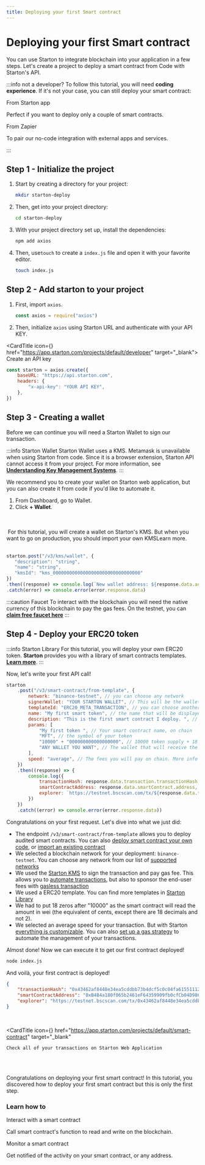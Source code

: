 ```yaml
---
title: Deploying your first Smart contract
---
```



# Deploying your first Smart contract

You can use Starton to integrate blockchain into your application in a few steps. Let's create a project to deploy a smart contract from Code with Starton's API.

:::info not a developer?
To follow this tutorial, you will need **coding experience**. If it's not your case, you can still deploy your smart contract:

<div className="row-is-multilineGS">
	<div className="col col-2 cardsGS">
		<Link className="button-card button-card--vertical" to="https://www.youtube.com/watch?v=x5h-COA8B3Q">
			<Heading as={"h4"}>From Starton app</Heading>
			<div className="button-card__inner">
				<p color="white">Perfect if you want to deploy only a couple of smart contracts.</p>
			</div>
		</Link>
	</div>
	<div className="col col-2 cardsGS">
		<Link className="button-card button-card--vertical" to="https://www.youtube.com/watch?v=i38ndAVGNb0">
			<Heading as={"h4"}>From Zapier</Heading>
			<div className="button-card__inner">
				<p color="white">To pair our no-code integration with external apps and services. </p>
			</div>
		</Link>
	</div>
</div>

:::

## Step 1 - Initialize the project

1. Start by creating a directory for your project:

    ```bash
    mkdir starton-deploy
    ```

2. Then, get into your project directory:

    ```bash
    cd starton-deploy
    ```

3. With your project directory set up, install the dependencies:

    ```bash
    npm add axios
    ```

4. Then, use`touch` to create a `index.js` file and open it with your favorite editor.

    ```bash
    touch index.js
    ```

## Step 2 - Add starton to your project

1. First, import `axios`.

    ```js showLineNumbers
    const axios = require("axios")
    ```

2. Then, initialize `axios` using Starton URL and authenticate with your API KEY.

<CardTitle icon={<Starton fill="primary" />} href="https://app.starton.com/projects/default/developer" target="_blank">
	Create an API key
</CardTitle>
<br />

```js showLineNumbers
const starton = axios.create({
	baseURL: "https://api.starton.com",
	headers: {
		"x-api-key": "YOUR API KEY",
	},
})
```

## Step 3 - Creating a wallet

Before we can continue you will need a Starton Wallet to sign our transaction.

:::info Starton Wallet
Starton Wallet uses a KMS. Metamask is unavailable when using Starton from code. Since it is a browser extension, Starton API cannot access it from your project.
For more information, see **[Understanding Key Management Systems](/docs/wallet/understanding-key-management-systems)**.
:::

We recommend you to create your wallet on Starton web application, but you can also create it from code if you'd like to automate it.

<Tabs>
    <TabItem value="dashboard" label="From Dashboard">
        <div><ol>
               <li>From Dashboard, go to <Link href="https://app.starton.com/projects/default/wallet">Wallet</Link>.</li>
               <li>Click <b>+ Wallet</b>.</li>
            </ol>
   <br/><br/></div>
        <Image img={WalletPage} />
    </TabItem>
    <TabItem value="code" label="From Code">
    For this tutorial, you will create a wallet on Starton's KMS. But when you want to go on production, you should import your own KMS<Link href="https://docs.starton.com/docs/wallet/connecting-aws-kms">Learn more</Link>.
   <br/><br/>

```js showLineNumbers
starton.post("/v3/kms/wallet", {
   "description": "string",
   "name": "string",
   "kmsId": "kms_00000000000000000000000000000000"
})
.then((response) => console.log(`New wallet address: ${response.data.address}`)
.catch(error) => console.error(error.response.data)
```

</TabItem>
</Tabs>

:::caution Faucet
To interact with the blockchain you will need the native currency of this blockchain to pay the gas fees. On the testnet, you can **[claim free faucet here](https://medium.com/@CroutonDigital/crypto-testnet-faucet-list-d5d0bacec341)**
:::

## Step 4 - Deploy your ERC20 token

:::info Starton Library
For this tutorial, you will deploy your own ERC20 token. **Starton** provides you with a library of smart contracts templates. **[Learn more](/docs/smart-contract/understanding-smart-contracts)**.
:::

Now, let's write your first API call!

```js showLineNumbers
starton
	.post("/v3/smart-contract/from-template", {
		network: "binance-testnet", // you can choose any network
		signerWallet: "YOUR STARTON WALLET", // This will be the wallet that pay the fee. Must be on starton, cannot be a Metamask wallet
		templateId: "ERC20_META_TRANSACTION", // you can choose another template
		name: "My first smart token", // the name that will be displayed on the dashboard, not on chain
		description: "This is the first smart contract I deploy. ", // same, dashboard description and optional
		params: [
			"My first token ", // Your smart contract name, on chain
			"MFT", // the symbol of your token
			"10000" + "000000000000000000", // 10000 token supply + 18 zero.
			"ANY WALLET YOU WANT", // The wallet that will receive the token supply, can be a starton wallet or metamask
		],
		speed: "average", // The fees you will pay on chain. More info HERE
	})
	.then((response) => {
		console.log({
			transactionHash: response.data.transaction.transactionHash,
			smartContractAddress: response.data.smartContract.address,
			explorer: `https://testnet.bscscan.com/tx/${response.data.transaction.transactionHash}`,
		})
	})
	.catch((error) => console.error(error.response.data))
```

Congratulations on your first request. Let's dive into what we just did:

-   The endpoint `/v3/smart-contract/from-template` allows you to deploy audited smart contracts. You can also [deploy smart contract your own code](/docs/smart-contract/deploying-from-bytecode), or [import an existing contract](/docs/smart-contract/importing-smart-contract)
-   We selected a blockchain network for your deployment: `binance-testnet`. You can choose any network from our list of [supported networks](/docs/overview#supported-networks-and-service-availability)
-   We used the [Starton KMS](/docs/wallet/understanding-key-management-systems) to sign the transaction and pay gas fee. This allows you to [automate transactions](/guides/blockchain-transaction-lifecycle), but also to sponsor the end-user fees with [gasless transaction](/docs/tutorials/metatransaction)
-   We used a ERC20 template. You can find more templates in [Starton Library](/docs/smart-contract/understanding-smart-contracts)
-   We had to put 18 zeros after "10000" as the smart contract will read the amount in wei (the equivalent of cents, except there are 18 decimals and not 2).
-   We selected an average speed for your transaction. But with Starton [everything is customizable](/docs/transactions/understanding-gas#gas-speed). You can also [set up a gas strategy](/docs/transactions/stuck-transaction-replacement) to automate the management of your transactions.

Almost done! Now we can execute it to get our first contract deployed!

```bash
node index.js
```

And voilà, your first contract is deployed!

```json showLineNumbers
{
	"transactionHash": "0x43462af8448e34ea5cddbb73b4dcf5c0c04fa6155111273a1573ec6c4c9a59e8",
	"smartContractAddress": "0xB4B4a180f065b2461eF64359909fb0cfCb04D986",
	"explorer": "https://testnet.bscscan.com/tx/0x43462af8448e34ea5cddbb73b4dcf5c0c04fa6155111273a1573ec6c4c9a59e8"
}
```

<br />

<CardTitle
	icon={<Starton fill="primary" />}
	href="https://app.starton.com/projects/default/smart-contract"
	target="_blank"
>
	Check all of your transactions on Starton Web Application
</CardTitle>
<br />
<br />

Congratulations on deploying your first smart contract!
In this tutorial, you discovered how to deploy your first smart contract but this is only the first step.

### Learn how to

<div className="row-is-multilineGS">
	<div className="col col-2 cardsGS">
		<Link
			className="button-card button-card--vertical"
			href="/docs/smart-contract/interacting-with-a-smart-contract"
		>
			<Heading as={"h3"}>Interact with a smart contract</Heading>
			<div className="button-card__inner">
				<p color="white">Call smart contract's function to read and write on the blockchain. </p>
			</div>
		</Link>
	</div>
	<div className="col col-2 cardsGS">
		<Link className="button-card button-card--vertical" href="/docs/tutorials/monitoring-blockchain-activity">
			<Heading as={"h3"}>Monitor a smart contract</Heading>
			<div className="button-card__inner">
				<p color="white">Get notified of the activity on your smart contract, or any address. </p>
			</div>
		</Link>
	</div>
</div>
